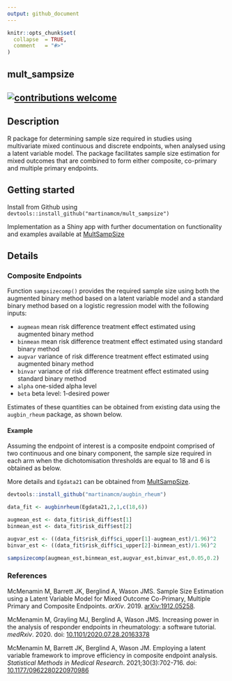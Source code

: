 ```yaml
---
output: github_document
---
```



```r
knitr::opts_chunk$set(
  collapse  = TRUE,
  comment   = "#>"
)
```

## mult_sampsize

## [![contributions welcome](https://img.shields.io/badge/contributions-welcome-brightgreen.svg?style=flat)](https://github.com/dwyl/esta/issues)

## Description 

R package for determining sample size required in studies using multivariate mixed continuous and discrete endpoints, when analysed using a latent variable model. The package facilitates sample size estimation for mixed outcomes that are combined to form either composite, co-primary and multiple primary endpoints.

## Getting started 

Install from Github using `devtools::install_github("martinamcm/mult_sampsize")`

Implementation as a Shiny app with further documentation on functionality and examples available at [MultSampSize](https://github.com/martinamcm/MultSampSize)

## Details 

### Composite Endpoints 

Function `sampsizecomp()` provides the required sample size using both the augmented binary method
based on a latent variable model and a standard binary method based on a logistic regression model
with the following inputs:

 * `augmean` mean risk difference treatment effect estimated using augmented binary method
 * `binmean` mean risk difference treatment effect estimated using standard binary method
 * `augvar` variance of risk difference treatment effect estimated using augmented binary method
 * `binvar` variance of risk difference treatment effect estimated using standard binary method
 * `alpha` one-sided alpha level 
 * `beta` beta level: 1-desired power 

Estimates of these quantities can be obtained from existing data using the `augbin_rheum` package, as shown below.

#### Example

Assuming the endpoint of interest is a composite endpoint comprised of two continuous and one binary component, 
the sample size required in each arm when the dichotomisation thresholds are equal to 18 and 6 is obtained as below. 

More details and `Egdata21` can be obtained from [MultSampSize](https://github.com/martinamcm/MultSampSize). 

```r

devtools::install_github("martinamcm/augbin_rheum")

data_fit <- augbinrheum(Egdata21,2,1,c(18,6))

augmean_est <- data_fit$risk_diff$est[1]
binmean_est <- data_fit$risk_diff$est[2]

augvar_est <- ((data_fit$risk_diff$ci_upper[1]-augmean_est)/1.96)^2
binvar_est <- ((data_fit$risk_diff$ci_upper[2]-binmean_est)/1.96)^2

sampsizecomp(augmean_est,binmean_est,augvar_est,binvar_est,0.05,0.2)

```


### References

McMenamin M, Barrett JK, Berglind A, Wason JMS. Sample Size Estimation using a Latent Variable Model for Mixed Outcome Co-Primary, Multiple Primary and Composite Endpoints. *arXiv*. 2019. [arXiv:1912.05258](https://arxiv.org/abs/1912.05258).

McMenamin M, Grayling MJ, Berglind A, Wason JMS. Increasing power in the analysis of responder endpoints in rheumatology: a software tutorial. *medRxiv*. 2020. doi: [10.1101/2020.07.28.20163378](https://www.medrxiv.org/content/10.1101/2020.07.28.20163378v1)

McMenamin M, Barrett JK, Berglind A, Wason JM. Employing a latent variable framework to improve efficiency in composite endpoint analysis. *Statistical Methods in Medical Research*. 2021;30(3):702-716. doi: [10.1177/0962280220970986](https://doi.org/10.1177/0962280220970986)